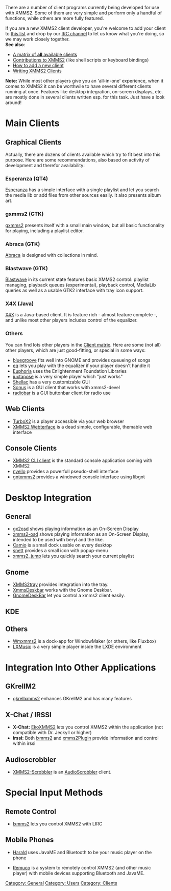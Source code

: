 There are a number of client programs currently being developed for use with XMMS2. Some of them are very simple and perform only a handful of functions, while others are more fully featured.

If you are a new XMMS2 client developer, you're welcome to add your client to [[Clientlist | this list]] and drop by our [irc://chat.freenode.net/xmms2 IRC channel] to let us know what you're doing, so we may work closely together.
<br/>
'''See also''':
* [[Clientlist | A matrix of '''all''' available clients]]
* [[Contribs | Contributions to XMMS2]] (like shell scripts or keyboard bindings)
* [[Talk:XMMS2_Clients#How_to_add_a_new_client | How to add a new client]]
* [[Writing XMMS2 Clients]]

'''Note:''' While most other players give you an 'all-in-one' experience, when it comes to XMMS2 it can be worthwile to have several different clients running at once. Features like desktop integration, on-screen displays, etc. are mostly done in several clients written esp. for this task. Just have a look around!

= Main Clients =

== Graphical Clients ==

Actually, there are dozens of clients available which try to fit best into this purpose. Here are some recommendations, also based on activity of development and therefor availability:

=== Esperanza (QT4) ===

[[Client:Esperanza | Esperanza]] has a simple interface with a single playlist and let you search the media lib or add files from other sources easily. It also presents album art.

=== gxmms2 (GTK) ===

[[Client:gxmms2 | gxmms2]] presents itself with a small main window, but all basic functionality for playing, including a playlist editor.

=== Abraca (GTK) ===

[[Client:Abraca | Abraca]] is designed with collections in mind.

=== Blastwave (GTK) ===

[[Client:Blastwave | Blastwave]] in its current state features basic XMMS2 control: playlist managing, playback queues (experimental), playback control, MediaLib queries as well as a usable GTK2 interface with tray icon support.

=== X4X (Java) ===

[[Client:X4X | X4X]] is a Java-based client. It is feature rich - almost feature complete -, and unlike most other players includes control of the equalizer.

=== Others ===

You can find lots other players in the [[Clientlist | Client matrix]]. Here are some (not all) other players, which are just good-fitting, or special in some ways:

* [[Client:bluegroove | bluegroove]] fits well into GNOME and provides queueing of songs
* [[Client:eq | eq]] lets you play with the equalizer if your player doesn't handle it
* [[Client:Euphoria | Euphoria]] uses the Enlightenment Foundation Libraries
* [[Client:juxtapose | juxtapose]] is a very simple player which "just works"
* [[Client:Shellac | Shellac]] has a very customizable GUI
* [[Client:Sonus | Sonus]] is a GUI client that works with xmms2-devel
* [[Client:radiobar | radiobar]] is a GUI buttonbar client for radio use

== Web Clients ==

* [[Client:TurboX2 | TurboX2]] is a player accessible via your web browser
* [[Client:XMMS2_Webterface | XMMS2 Webterface]] is a dead simple, configurable, themable web interface

== Console Clients ==

* [[Client:XMMS2 CLI client | XMMS2 CLI client]] is the standard console application coming with XMMS2
* [[Client:nyello | nyello]] provides a powerfull pseudo-shell interface
* [[Client:gntxmms2 | gntxmms2]] provides a windowed console interface using libgnt

= Desktop Integration =

== General ==

* [[Client:gx2osd | gx2osd]] shows playing information as an On-Screen Display
* [[Client:xmms2-osd | xmms2-osd]] shows playing information as an On-Screen Display, intended to be used with beryl and the like.
* [[Client:Camio | Camio]] is a small dock usable on every desktop
* [[Client:snett | snett]] provides a small icon with popup-menu
* [[Client:xmms2_jump | xmms2_jump]] lets you quickly search your current playlist

== Gnome ==

* [[Client:XMMS2tray | XMMS2tray]] provides integration into the tray.
* [[Client:XmmsDeskbar | XmmsDeskbar]] works with the Gnome Deskbar.
* [[Client:GnomeDeskBar | GnomeDeskBar]] let you control a xmms2 client easily.

== KDE ==

== Others ==

* [[Client:Wmxmms2 | Wmxmms2]] is a dock-app for WindowMaker (or others, like Fluxbox)
* [[Client:LXMusic | LXMusic]] is a very simple player inside the LXDE environment



= Integration Into Other Applications =

== GKrellM2 ==

* [[Client:gkrellxmms2 | gkrellxmms2]] enhances GKrellM2 and has many features

== X-Chat / IRSSI ==

* '''X-Chat:''' [[Client:EkoXMMS2 | EkoXMMS2]] lets you control XMMS2 within the application (not compatible with Dr. Jeckyll or higher)
* '''irssi:''' Both [[Client:ixmms2 | ixmms2]] and [[Client:xmms2Plugin | xmms2Plugin]] provide information and control within irssi

== Audioscrobbler ==

* [[Client:XMMS2-Scrobbler | XMMS2-Scrobbler]] is an [http://www.audioscrobbler.com/ AudioScrobbler] client.



= Special Input Methods =

== Remote Control ==

* [[Client:lxmms2 | lxmms2]] lets you control XMMS2 with LIRC

== Mobile Phones ==

* [[Client:Harald | Harald]] uses JavaME and Bluetooth to be your music player on the phone

* [[Client:Remuco | Remuco]] is a system to remotely control XMMS2 (and other music player) with mobile devices supporting Bluetooth and JavaME.

[[Category: General]]
[[Category: Users]]
[[Category: Clients]]